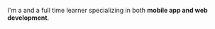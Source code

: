 
I'm a <RunningDesignation /> and a full time learner specializing in both **mobile app and web development**.
